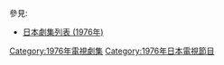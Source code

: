 {{Catnav|頁面分類|...|電視節目|電視劇|每年電視影集|1976年電視影集}}
{{Catnav|頁面分類|...|电视节目|电视剧|各國電視劇|日本電視劇|每年日本電視劇集}}

{{cat year nav
| year = 1976
| cat = 日本電視劇集 
| sortkey = 日本電視劇集
| article = 日本電視劇
| in = 
}}
參見:
*[[日本劇集列表_(1976年)|日本劇集列表 (1976年)]]

[[Category:1976年電視劇集|Category:1976年電視劇集]]
[[Category:1976年日本電視節目|Category:1976年日本電視節目]]